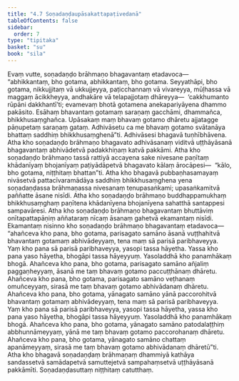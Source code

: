 ```yaml
---
title: "4.7 Soṇadaṇḍaupāsakattapaṭivedanā"
tableOfContents: false
sidebar:
  order: 7
type: "tipitaka"
basket: "su"
book: "sila"
---
```



<DynamicBreadcrumb />

<Division number="319" book="sila" bookNo="6" page="117">

<Paragraph number="488" book="sila">
Evaṃ vutte, soṇadaṇḍo brāhmaṇo bhagavantaṃ etadavoca—  “abhikkantaṃ, bho gotama, abhikkantaṃ, bho gotama. Seyyathāpi, bho gotama, nikkujjitaṃ vā ukkujjeyya, paṭicchannaṃ vā vivareyya, mūḷhassa vā maggaṃ ācikkheyya, andhakāre vā telapajjotaṃ dhāreyya—  ‘cakkhumanto rūpāni dakkhantī’ti; evamevaṃ bhotā gotamena anekapariyāyena dhammo pakāsito. Esāhaṃ bhavantaṃ gotamaṃ saraṇaṃ gacchāmi, dhammañca, bhikkhusaṃghañca. Upāsakaṃ maṃ bhavaṃ gotamo dhāretu ajjatagge pāṇupetaṃ saraṇaṃ gataṃ. Adhivāsetu ca me bhavaṃ gotamo svātanāya bhattaṃ saddhiṃ bhikkhusaṃghenā”ti. Adhivāsesi bhagavā tuṇhībhāvena.
</Paragraph>

</Division>
<Division number="320" book="sila" bookNo="6" page="118">

<Paragraph number="489" book="sila">
Atha kho soṇadaṇḍo brāhmaṇo bhagavato adhivāsanaṃ viditvā uṭṭhāyāsanā bhagavantaṃ abhivādetvā padakkhiṇaṃ katvā pakkāmi. Atha kho soṇadaṇḍo brāhmaṇo tassā rattiyā accayena sake nivesane paṇītaṃ khādanīyaṃ bhojanīyaṃ paṭiyādāpetvā bhagavato kālaṃ ārocāpesi—  “kālo, bho gotama, niṭṭhitaṃ bhattan”ti. Atha kho bhagavā pubbaṇhasamayaṃ nivāsetvā pattacīvaramādāya saddhiṃ bhikkhusaṃghena yena soṇadaṇḍassa brāhmaṇassa nivesanaṃ tenupasaṅkami; upasaṅkamitvā paññatte āsane nisīdi. Atha kho soṇadaṇḍo brāhmaṇo buddhappamukhaṃ bhikkhusaṃghaṃ paṇītena khādanīyena bhojanīyena sahatthā santappesi sampavāresi.
</Paragraph>

</Division>
<Division number="321" book="sila" bookNo="6" page="118">

<Paragraph number="490" book="sila">
Atha kho soṇadaṇḍo brāhmaṇo bhagavantaṃ bhuttāviṃ onītapattapāṇiṃ aññataraṃ nīcaṃ āsanaṃ gahetvā ekamantaṃ nisīdi. Ekamantaṃ nisinno kho soṇadaṇḍo brāhmaṇo bhagavantaṃ etadavoca—  “ahañceva kho pana, bho gotama, parisagato samāno āsanā vuṭṭhahitvā bhavantaṃ gotamaṃ abhivādeyyaṃ, tena maṃ sā parisā paribhaveyya. Yaṃ kho pana sā parisā paribhaveyya, yasopi tassa hāyetha. Yassa kho pana yaso hāyetha, bhogāpi tassa hāyeyyuṃ. Yasoladdhā kho panamhākaṃ bhogā. Ahañceva kho pana, bho gotama, parisagato samāno añjaliṃ paggaṇheyyaṃ, āsanā me taṃ bhavaṃ gotamo paccuṭṭhānaṃ dhāretu. Ahañceva kho pana, bho gotama, parisagato samāno veṭhanaṃ omuñceyyaṃ, sirasā me taṃ bhavaṃ gotamo abhivādanaṃ dhāretu. Ahañceva kho pana, bho gotama, yānagato samāno yānā paccorohitvā bhavantaṃ gotamaṃ abhivādeyyaṃ, tena maṃ sā parisā paribhaveyya. Yaṃ kho pana sā parisā paribhaveyya, yasopi tassa hāyetha, yassa kho pana yaso hāyetha, bhogāpi tassa hāyeyyuṃ. Yasoladdhā kho panamhākaṃ bhogā. Ahañceva kho pana, bho gotama, yānagato samāno patodalaṭṭhiṃ abbhunnāmeyyaṃ, yānā me taṃ bhavaṃ gotamo paccorohanaṃ dhāretu. Ahañceva kho pana, bho gotama, yānagato samāno chattaṃ apanāmeyyaṃ, sirasā me taṃ bhavaṃ gotamo abhivādanaṃ dhāretū”ti.
</Paragraph>

</Division>
<Division number="322" book="sila" bookNo="6" page="119">

<Paragraph number="491" book="sila">
Atha kho bhagavā soṇadaṇḍaṃ brāhmaṇaṃ dhammiyā kathāya sandassetvā samādapetvā samuttejetvā sampahaṃsetvā uṭṭhāyāsanā pakkāmīti.

</Paragraph>
</Division>

<Paragraph number="492" type="center" book="sila">
Soṇadaṇḍasuttaṃ niṭṭhitaṃ catutthaṃ.
</Paragraph>
